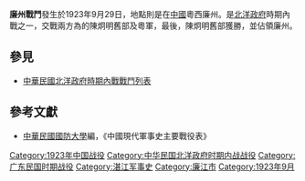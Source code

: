 {{vfd|vchvjc|date=2022/06/27}}
{{Infobox Military Conflict|
campaign=|
image=|
caption=|
conflict=廉州戰鬥|
date=1923年9月29日|
place=[[中國|中國]]粵西|
result=陳炯明舊部攻下廉州，親孫中山粵軍遭挫折|
combatant1=陳炯明舊部|
combatant2=粵軍| 
commander1=鄧本殷|
commander2=－|
strength1=|
strength2=|
casualties1=|
casualties2=|
}}
'''廉州戰鬥'''發生於1923年9月29日，地點則是在[[中國|中國]]粵西廉州。是[[北洋政府|北洋政府]]時期內戰之一，交戰兩方為的陳炯明舊部及粵軍，最後，陳炯明舊部獲勝，並佔領廉州。
==參見==
*[[中華民國北洋政府時期內戰戰鬥列表|中華民國北洋政府時期內戰戰鬥列表]]
==參考文獻==
*[[中華民國|中華民國]][[國防大學_(臺灣)|國防大學]]編，《中國現代軍事史主要戰役表》

[[Category:1923年中国战役|Category:1923年中国战役]]
[[Category:中华民国北洋政府时期内战战役|Category:中华民国北洋政府时期内战战役]]
[[Category:广东民国时期战役|Category:广东民国时期战役]]
[[Category:湛江军事史|Category:湛江军事史]]
[[Category:廉江市|Category:廉江市]]
[[Category:1923年9月|Category:1923年9月]]